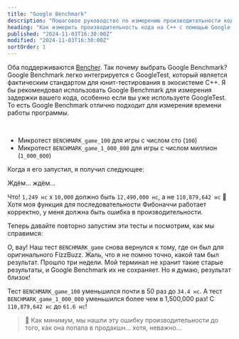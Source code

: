 ```yaml
---
title: "Google Benchmark"
description: "Пошаговое руководство по измерению производительности кода на C++ с помощью Google Benchmark"
heading: "Как измерить производительность кода на C++ с помощью Google Benchmark"
published: "2024-11-03T16:30:00Z"
modified: "2024-11-03T16:30:00Z"
sortOrder: 1
---
```



<Benchmarking />

<FizzBuzzCpp />

<StepByStepCpp />

<MicroVsMacro />

<BenchmarkingCpp />

Оба поддерживаются [Bencher](/ru/docs/explanation/adapters/).
Так почему выбрать Google Benchmark?
Google Benchmark легко интегрируется с GoogleTest,
который является фактическим стандартом для юнит-тестирования в экосистеме C++.
Я бы рекомендовал использовать Google Benchmark для измерения задержки вашего кода,
особенно если вы уже используете GoogleTest.
То есть Google Benchmark отлично подходит для измерения времени работы программы.

<FizzBuzzRefactor />

<BenchmarkingFizzBuzz />

<FizzBuzzFibonacciCpp>
  <PlayGameCode />
</FizzBuzzFibonacciCpp>

<BenchmarkingFizzBuzzFibonacci />

<FizzBuzzFibonacciOpenCpp>
    <FizzBuzzFibonacciOpenCode />
</FizzBuzzFibonacciOpenCpp>

<TheEnd />

<br />

<OnFire />

<TestGameOnFireCode />

- Микротест `BENCHMARK_game_100` для игры с числом сто (`100`)
- Микротест `BENCHMARK_game_1_000_000` для игры с числом миллион (`1_000_000`)

Когда я его запустил, я получил следующее:

<BenchmarkGameOnFireOutputStart />

Ждём... ждём...

<BenchmarkGameOnFireOutput />

Что! `1,249 нс` x `10,000` должно быть `12,490,000 нс`, а не `110,879,642 нс` 🤯
Хотя моя функция для последовательности Фибоначчи работает корректно, у меня должна быть ошибка в производительности.

<FizzBuzzFibonacciFix />

Теперь давайте повторно запустим эти тесты и посмотрим, как мы справимся:

<BenchmarkGameFixOutput />

О, вау! Наш тест `BENCHMARK_game` снова вернулся к тому, где он был для оригинального FizzBuzz.
Жаль, что я не помню точно, какой там был результат. Прошло три недели.
Мой терминал не хранит такие старые результаты, и Google Benchmark их не сохраняет.
Но я думаю, результат близок!

Тест `BENCHMARK_game_100` уменьшился почти в 50 раз до `34.4 нс`.
А тест `BENCHMARK_game_1_000_000` уменьшился более чем в 1,500,000 раз! С `110,879,642 нс` до `61.6 нс`!

> 🐰 Как минимум, мы нашли эту ошибку производительности до того, как она попала в продакшн... хотя, неважно...

<CatchInCi />

<CatchInCiOutput />

<CatchInCiPlot />

<CatchInCiPlotRustBench title="Как измерять эффективностью C++ с помощью Google Benchmark" />

<BencherFooter />